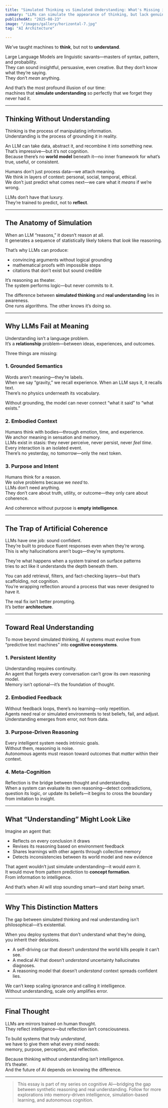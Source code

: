 ```yaml
---
title: "Simulated Thinking vs Simulated Understanding: What's Missing in LLMs"
summary: "LLMs can simulate the appearance of thinking, but lack genuine understanding. Here's the critical difference and why it matters for AI development."
publishedAt: "2025-08-23"
image: "/images/gallery/horizontal-7.jpg"
tag: "AI Architecture"

---
```

We’ve taught machines to **think**, but not to **understand**.

Large Language Models are linguistic savants—masters of syntax, pattern, and probability.  
They can sound insightful, persuasive, even creative. But they don’t know what they’re saying.  
They don’t *mean* anything.

And that’s the most profound illusion of our time:  
machines that **simulate understanding** so perfectly that we forget they never had it.

---

## Thinking Without Understanding

Thinking is the process of manipulating information.  
Understanding is the process of grounding it in reality.

An LLM can take data, abstract it, and recombine it into something new.  
That’s impressive—but it’s not cognition.  
Because there’s no **world model** beneath it—no inner framework for what’s true, useful, or consistent.

Humans don’t just process data—we attach meaning.  
We think in layers of context: personal, social, temporal, ethical.  
We don’t just predict what comes next—we care what it *means* if we’re wrong.

LLMs don’t have that luxury.  
They’re trained to predict, not to **reflect**.

---

## The Anatomy of Simulation

When an LLM “reasons,” it doesn’t reason at all.  
It generates a sequence of statistically likely tokens that *look* like reasoning.

That’s why LLMs can produce:
- convincing arguments without logical grounding  
- mathematical proofs with impossible steps  
- citations that don’t exist but sound credible  

It’s reasoning as theater.  
The system performs logic—but never commits to it.

The difference between **simulated thinking** and **real understanding** lies in awareness.  
One runs algorithms. The other knows it’s doing so.

---

## Why LLMs Fail at Meaning

Understanding isn’t a language problem.  
It’s a **relationship** problem—between ideas, experiences, and outcomes.

Three things are missing:

### 1. **Grounded Semantics**
Words aren’t meaning—they’re labels.  
When we say “gravity,” we recall experience. When an LLM says it, it recalls text.  
There’s no physics underneath its vocabulary.

Without grounding, the model can never connect “what it said” to “what exists.”

### 2. **Embodied Context**
Humans think with bodies—through emotion, time, and experience.  
We anchor meaning in sensation and memory.  
LLMs exist in stasis: they never perceive, never persist, never *feel time*.  
Every interaction is an isolated event.  
There’s no yesterday, no tomorrow—only the next token.

### 3. **Purpose and Intent**
Humans think for a reason.  
We solve problems because we *need* to.  
LLMs don’t need anything.  
They don’t care about truth, utility, or outcome—they only care about coherence.

And coherence without purpose is **empty intelligence**.

---

## The Trap of Artificial Coherence

LLMs have one job: sound confident.  
They’re built to produce fluent responses even when they’re wrong.  
This is why hallucinations aren’t bugs—they’re symptoms.

They’re what happens when a system trained on surface patterns  
tries to act like it understands the depth beneath them.

You can add retrieval, filters, and fact-checking layers—but that’s scaffolding, not cognition.  
You’re wrapping reflection around a process that was never designed to have it.

The real fix isn’t better prompting.  
It’s better **architecture**.

---

## Toward Real Understanding

To move beyond simulated thinking, AI systems must evolve from  
“predictive text machines” into **cognitive ecosystems**.

### 1. Persistent Identity  
Understanding requires continuity.  
An agent that forgets every conversation can’t grow its own reasoning model.  
Memory isn’t optional—it’s the foundation of thought.

### 2. Embodied Feedback  
Without feedback loops, there’s no learning—only repetition.  
Agents need real or simulated environments to test beliefs, fail, and adjust.  
Understanding emerges from error, not from data.

### 3. Purpose-Driven Reasoning  
Every intelligent system needs intrinsic goals.  
Without them, reasoning is noise.  
Autonomous agents must reason toward outcomes that *matter* within their context.

### 4. Meta-Cognition  
Reflection is the bridge between thought and understanding.  
When a system can evaluate its own reasoning—detect contradictions, question its logic, or update its beliefs—it begins to cross the boundary from imitation to insight.

---

## What “Understanding” Might Look Like

Imagine an agent that:
- Reflects on every conclusion it draws  
- Revises its reasoning based on environment feedback  
- Shares learnings with other agents through collective memory  
- Detects inconsistencies between its world model and new evidence  

That agent wouldn’t just simulate understanding—it would *earn* it.  
It would move from pattern prediction to **concept formation**.  
From information to intelligence.

And that’s when AI will stop sounding smart—and start *being* smart.

---

## Why This Distinction Matters

The gap between simulated thinking and real understanding isn’t philosophical—it’s existential.

When you deploy systems that don’t understand what they’re doing,  
you inherit their delusions.

- A self-driving car that doesn’t *understand* the world kills people it can’t see.  
- A medical AI that doesn’t *understand* uncertainty hallucinates diagnoses.  
- A reasoning model that doesn’t *understand* context spreads confident lies.

We can’t keep scaling ignorance and calling it intelligence.  
Without understanding, scale only amplifies error.

---

## Final Thought

LLMs are mirrors trained on human thought.  
They reflect intelligence—but reflection isn’t consciousness.

To build systems that truly *understand*,  
we have to give them what every mind needs:  
memory, purpose, perception, and reflection.

Because thinking without understanding isn’t intelligence.  
It’s theater.  
And the future of AI depends on knowing the difference.

---

<blockquote>
This essay is part of my series on cognitive AI—bridging the gap between synthetic reasoning and real understanding. Follow for more explorations into memory-driven intelligence, simulation-based learning, and autonomous cognition.
</blockquote>